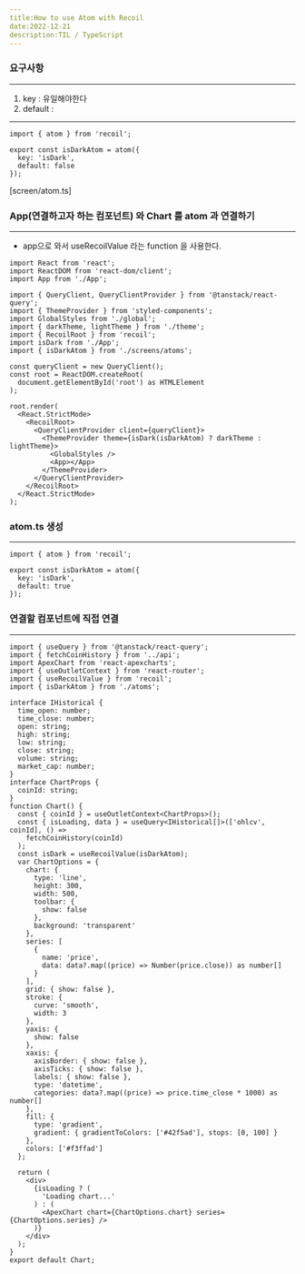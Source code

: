 ```yaml
---
title:How to use Atom with Recoil
date:2022-12-21
description:TIL / TypeScript
---
```


### 요구사항

---

1. key : 유일해야한다
2. default :

---

```tsx
import { atom } from 'recoil';

export const isDarkAtom = atom({
  key: 'isDark',
  default: false
});
```

[screen/atom.ts]

### App(연결하고자 하는 컴포넌트) 와 Chart 를 atom 과 연결하기

---

- app으로 와서 useRecoilValue 라는 function 을 사용한다.

```tsx
import React from 'react';
import ReactDOM from 'react-dom/client';
import App from './App';

import { QueryClient, QueryClientProvider } from '@tanstack/react-query';
import { ThemeProvider } from 'styled-components';
import GlobalStyles from './global';
import { darkTheme, lightTheme } from './theme';
import { RecoilRoot } from 'recoil';
import isDark from './App';
import { isDarkAtom } from './screens/atoms';

const queryClient = new QueryClient();
const root = ReactDOM.createRoot(
  document.getElementById('root') as HTMLElement
);

root.render(
  <React.StrictMode>
    <RecoilRoot>
      <QueryClientProvider client={queryClient}>
        <ThemeProvider theme={isDark(isDarkAtom) ? darkTheme : lightTheme}>
          <GlobalStyles />
          <App></App>
        </ThemeProvider>
      </QueryClientProvider>
    </RecoilRoot>
  </React.StrictMode>
);
```

### atom.ts 생성

---

```tsx
import { atom } from 'recoil';

export const isDarkAtom = atom({
  key: 'isDark',
  default: true
});
```

### 연결할 컴포넌트에 직접 연결

---

```tsx
import { useQuery } from '@tanstack/react-query';
import { fetchCoinHistory } from '../api';
import ApexChart from 'react-apexcharts';
import { useOutletContext } from 'react-router';
import { useRecoilValue } from 'recoil';
import { isDarkAtom } from './atoms';

interface IHistorical {
  time_open: number;
  time_close: number;
  open: string;
  high: string;
  low: string;
  close: string;
  volume: string;
  market_cap: number;
}
interface ChartProps {
  coinId: string;
}
function Chart() {
  const { coinId } = useOutletContext<ChartProps>();
  const { isLoading, data } = useQuery<IHistorical[]>(['ohlcv', coinId], () =>
    fetchCoinHistory(coinId)
  );
  const isDark = useRecoilValue(isDarkAtom);
  var ChartOptions = {
    chart: {
      type: 'line',
      height: 300,
      width: 500,
      toolbar: {
        show: false
      },
      background: 'transparent'
    },
    series: [
      {
        name: 'price',
        data: data?.map((price) => Number(price.close)) as number[]
      }
    ],
    grid: { show: false },
    stroke: {
      curve: 'smooth',
      width: 3
    },
    yaxis: {
      show: false
    },
    xaxis: {
      axisBorder: { show: false },
      axisTicks: { show: false },
      labels: { show: false },
      type: 'datetime',
      categories: data?.map((price) => price.time_close * 1000) as number[]
    },
    fill: {
      type: 'gradient',
      gradient: { gradientToColors: ['#42f5ad'], stops: [0, 100] }
    },
    colors: ['#f3ffad']
  };

  return (
    <div>
      {isLoading ? (
        'Loading chart...'
      ) : (
        <ApexChart chart={ChartOptions.chart} series={ChartOptions.series} />
      )}
    </div>
  );
}
export default Chart;
```
